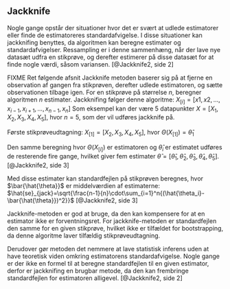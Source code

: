## Jackknife

<!-- FIXME Få sat kilder ordentligt ind i book.bib og lav referencer -->

<!-- Jackknifing er den første metode for resampling. -->
<!-- FIXME Forklar hvad resampling er, samt skal afsnittet rettes med ny viden. -->

Nogle gange opstår der situationer hvor det er svært at udlede estimatorer eller finde de estimatoreres standardafvigelse. I disse situationer kan jackknifing benyttes, da algoritmen kan beregne estimater og standardafvigelser. 
Ressampling er i denne sammenhæng, når der lave nye datasæt udfra en stikprøve, og derefter estimerer på disse datasæt for at finde nogle værdi, såsom variansen.
[@Jackknife2, side 2]

FIXME Ret følgende afsnit
Jackknife metoden baserer sig på at fjerne en observation af gangen fra stikprøven, derefter udlede estimatoren, og sætte observationen tilbage igen. For en stikprøve på størrelse _n_, beregner algoritmen _n_ estimater. Jackknifing følger denne algoritme: $X_{[i]}=[{x1, x2, . . . , x_{i−1}, x_{i+1}, . . . , x_{n−1}, x_{n}]}$
Som eksempel kan der være 5 datapunkter $X=[X_1,X_2,X_3,X_4,X_5]$, hvor $n=5$, som der vil udføres jackknife på.

Første stikprøveudtagning: $X_{[1]}=[X_2,X_3,X_4,X_5]$, hvor $\Theta(X_{[1]})=\hat\theta_1$

Den samme beregning hvor $\Theta(X_{[i]})$ er estimatoren og $\hat\theta_{i}$ er estimatet udføres de resterende fire gange, hvilket giver fem estimater $\hat{\theta} = [\hat\theta_1,\hat\theta_2,\hat\theta_3,\hat\theta_4,\hat\theta_5]$.
[@Jackknife2, side 3]

Med disse estimater kan standardfejlen på stikprøven beregnes, hvor $\bar{\hat{\theta}}$ er middelværdien af estimaterne:
$\hat{se}_{jack}=\sqrt{\frac{n-1}{n}\cdot\sum_{i=1}^n{(\hat{\theta_i}-\bar{\hat{\theta}})^2}}$
[@Jackknife2, side 3]

<!-- Afsnittet under skal måske forklares lidt mere klart. Se evt. https://www.youtube.com/watch?v=p9XPclE7NtA&fbclid=IwAR06QNE4E7qWUIvtUcJbxYJz6Kbd3lZIptWX-E0CCZCe6goARC0KMgNhUBE. -->

Jackknife-metoden er god at bruge, da den kan kompensere for at en estimator ikke er forventningsret.
For jackknife-metoden er standardfejlen den samme for en given stikprøve, hvilket ikke er tilfældet for bootstrapping, da denne algoritme laver tilfældig stikprøveudtagning. 

Derudover gør metoden det nemmere at lave statistisk inferens uden at have teoretisk viden omkring estimatorens standardafvigelse. Nogle gange er der ikke en formel til at beregne standardfejlen til en given estimator, derfor er jackknifing en brugbar metode, da den kan frembringe standardfejlen for estimatoren alligevel.
[@Jackknife2, side 2]
<!-- FIXME: Forklaring(?): Din estimator, standardfejlen, for den er for nogle nem at beregne, men for andre er der ikke nødvendigvis ikke en formel. -->



